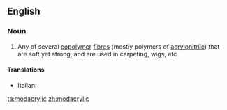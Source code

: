 ==English==

===Noun===
{{wikipedia}}
{{en-noun}}

# Any of several [[copolymer]] [[fibre]]s (mostly polymers of [[acrylonitrile]]) that are soft yet strong, and are used in carpeting, wigs, etc

====Translations====
{{trans-top|fibre}}
* Italian: {{t-|it|modacrilica|f}}
{{trans-mid}}
{{trans-bottom}}

[[ta:modacrylic]]
[[zh:modacrylic]]